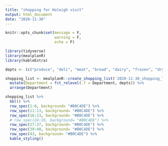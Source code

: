 ```yaml
---
title: "shopping for Haleigh visit"
output: html_document
date: "2020-11-30"
---
```


```r
knitr::opts_chunk$set(message = F,
                      warning = F,
                      echo = F)
```

```r
library(tidyverse)
library(mealplanR)
library(kableExtra)

depts <- (c("produce", "deli", "meat", "bread", "dairy", "frozen", "dry", "canned", "liquor", "hygeine", "other"))

shopping_list <- mealplanR::create_shopping_list('2020-11-30_shopping_list.csv', lump = T) %>%
  mutate(Department = fct_relevel(.f = Department, depts)) %>% 
  arrange(Department) 

shopping_list %>% 
  kbl() %>% 
  row_spec(1:8, background= "#B0C4DE") %>% 
  row_spec(11:13, background= "#B0C4DE") %>% 
  row_spec(16:23, background= "#B0C4DE") %>% 
  # row_spec(24:26, background= "#B0C4DE") %>% 
  row_spec(27:37, background= "#B0C4DE") %>% 
  row_spec(39:40, background= "#B0C4DE") %>% 
  row_spec(43, background= "#B0C4DE") %>% 
  kable_styling()

```

